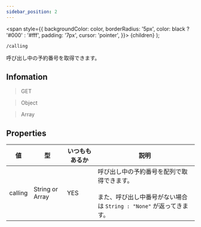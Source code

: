 ```yaml
---
sidebar_position: 2
---
```


  <span
    style={{
      backgroundColor: color,
      borderRadius: '5px',
      color: black ? '#000' : '#fff',
      padding: '7px',
      cursor: 'pointer',
    }}>
    {children}
  </span>
);

```
/calling
```

呼び出し中の予約番号を取得できます。

## Infomation

> <Highlight color="#00ccff"> GET </Highlight>

> <Highlight color="#c1c10f"> Object </Highlight>

> <Highlight color="#ff660f"> Array </Highlight>


## Properties

| 値 | 型 | いつももあるか | 説明 |
| --- | --- | --- | --- |
| calling | String or Array | YES | 呼び出し中の予約番号を配列で取得できます。<br></br> また、呼び出し中番号がない場合は `String : "None"` が返ってきます。 |

